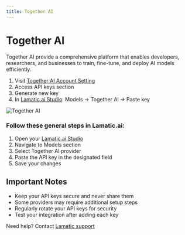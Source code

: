 ```yaml
---
title: Together AI
---
```


[Together AI Account Setting]: https://api.together.ai/settings/profile

[Lamatic.ai Studio]: https://studio.lamatic.ai
[Lamatic support]: https://support.lamatic.ai

# Together AI 
Together AI provide a comprehensive platform that enables developers, researchers, and businesses to train, fine-tune, and deploy AI models efficiently.

1. Visit [Together AI Account Setting][Together AI Account Setting]
2. Access API keys section
3. Generate new key
4. In [Lamatic.ai Studio]: Models → Together AI → Paste key

![Together AI](./img/togetherai.png)

### Follow these general steps in Lamatic.ai:
1. Open your [Lamatic.ai Studio]
2. Navigate to Models section
3. Select Together AI provider
4. Paste the API key in the designated field
5. Save your changes

## Important Notes
- Keep your API keys secure and never share them
- Some providers may require additional setup steps
- Regularly rotate your API keys for security
- Test your integration after adding each key


Need help? Contact [Lamatic support]